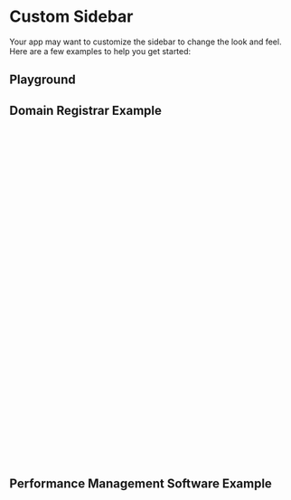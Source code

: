 
<Meta of={CustomSidebarStories} />

# Custom Sidebar

<div
  dangerouslySetInnerHTML={{
    __html: createSourceCodeLink({ link: 'recipes/16six-sidebar.css' }).outerHTML,
  }}
></div>
<div
  dangerouslySetInnerHTML={{
    __html: createSourceCodeLink({ link: 'recipes/domains-sidebar.css' }).outerHTML,
  }}
></div>

Your app may want to customize the sidebar to change the look and feel. Here are a few examples to help you get started:

## Playground

<Canvas of={CustomSidebarStories.SixteenSix} />
<Controls of={CustomSidebarStories.SixteenSix} />

## Domain Registrar Example

```css
/* Domains Sidebar Example */
.sidebar {
  &.sidebar--domains {
    --_op-sidebar-drawer-width: 28rem;
    --_op-sidebar-content-spacing: 0;
    --_op-sidebar-content-item-spacing: 0;

    box-shadow: none;

    .btn {
      border-radius: 0;

      &.btn--no-border {
        box-shadow: none;

        &.btn--active {
          background-color: var(--op-color-primary-plus-five);
          color: var(--op-color-primary-on-plus-five);
        }

        &:hover:not(.btn--active) {
          background-color: var(--op-color-neutral-plus-six);
          box-shadow: none;
          color: var(--op-color-neutral-on-plus-six);
        }
      }

      &.btn--pill-right {
        border-radius: 0 var(--op-radius-pill) var(--op-radius-pill) 0;
      }
    }

    .sidebar__footer {
      display: flex;
      align-items: center;
      gap: var(--op-space-small);
      padding-inline-start: var(--op-space-large);
    }
  }
}
```

<Canvas of={CustomSidebarStories.Domains} />

## Performance Management Software Example

```css
/* 16Six Sidebar Example */

.icon--rotated-135 {
  rotate: 135deg;
}

.icon--rotated-90 {
  rotate: 90deg;
}

.sidebar {
  .sidebar__brand {
    justify-content: center;

    .sidebar__brand-label {
      display: none;
    }
  }

  &.sidebar--16six {
    --_op-sidebar-background-color: hsl(256deg 66% 15%);
    --_op-sidebar-text-color: hsl(26deg 100% 95%);
    --_op-sidebar-border-color: hsl(26deg 100% 95%);
    --_op-sidebar-rail-width: 6.4rem;
    --_op-sidebar-drawer-width: 22.4rem;
    --_op-sidebar-drawer-brand-width: calc(var(--op-space-3x-large) + (2 * var(--op-space-medium)));
    --_op-sidebar-brand-spacing: var(--op-space-medium) var(--op-space-x-small);
    --_op-sidebar-content-item-spacing: var(--op-space-x-small);
    --_op-sidebar-spacing: 0 0 var(--op-space-x-small);

    .sidebar__brand {
      display: flex;
      margin: 0;
      color: inherit;
      gap: var(--op-space-medium);
      text-decoration: none;

      svg {
        width: var(--op-space-3x-large);
        height: var(--op-space-3x-large);
      }

      .sidebar__brand-label {
        display: flex;
        flex-direction: column;
        font-size: var(--op-font-small);
      }
    }

    .btn {
      &.btn--no-border {
        background-color: transparent;
        box-shadow: none;
        color: var(--_op-sidebar-text-color);

        &.btn--active,
        &:hover {
          background-color: hsl(256deg 23% 32%);
        }
      }
    }
  }
}
```

<Canvas of={CustomSidebarStories.SixteenSix} />
